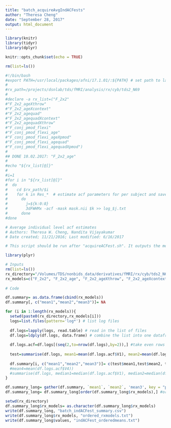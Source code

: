 ```yaml
---
title: "batch_acquireAvgIndACFests"
author: "Theresa Cheng"
date: "September 28, 2017"
output: html_document
---
```


```r
library(knitr)
library(tidyr)
library(dplyr)

knitr::opts_chunk$set(echo = TRUE)

rm(list=ls())
```

```bash
#!/bin/bash
#export PATH=/usr/local/packages/afni/17.1.01/:${PATH} # set path to latest AFNI version
#
#rx_path=/projects/dsnlab/tds/fMRI/analysis/rx/cyb/tds2_N69
#
#declare -a rx_list=("F_2x2"
#"F_2x2_ageXthrow"
#"F_2x2_ageXcontext"
#"F_2x2_agequad"
#"F_2x2_agequadXcontext"
#"F_2x2_agequadXthrow"
#"F_conj_pmod_flexi"
#"F_conj_pmod_flexi_age"
#"F_conj_pmod_flexi_ageXpmod"
#"F_conj_pmod_flexi_agequad"
#"F_conj_pmod_flexi_agequadXpmod")
#
## DONE 10.02.2017: "F_2x2_age"
#
#echo "${rx_list[@]}"
#
#i=1
#for i in "${rx_list[@]}"
#  do
#    cd $rx_path/$i
#    for k in Res_*  # estimate acf parameters for per subject and save this output to a log file
#      do
#        j=${k:0:8}
#        3dFWHMx -acf -mask mask.nii $k >> log_$j.txt
#      done
#done
```


```r

# Average individual level acf estimates
# Authors: Theresa W. Cheng, Nandita Vijayakumar
# Date created; 11/21/2016; Last modified: 6/16/2017

# This script should be run after "acquireACFest.sh". It outputs the mean and median of the individual level acf estimates from second level residuals. The decision to use the mean versus the median is up to the researcher, and might be based on the usual considerations (e.g., examining the distribution and/or presence of outliers). The first three values of either the mean or median are the input for 3dClustSim. 

library(plyr)

# Inputs
rm(list=ls())
rx_directory="/Volumes/TDS/nonbids_data/derivatives/fMRI/rx/cyb/tds2_N69/"
rx_models=c("F_2x2", "F_2x2_age", "F_2x2_ageXthrow", "F_2x2_ageXcontext", "F_2x2_agequad", "F_2x2_agequadXcontext", "F_2x2_agequadXthrow", "F_conj_pmod_flexi", "F_conj_pmod_flexi_age", "F_conj_pmod_flexi_ageXpmod", "F_conj_pmod_flexi_agequad", "F_conj_pmod_flexi_agequadXpmod")
  
# Code

df.summary= as.data.frame(cbind(rx_models))
df.summary[, c("mean1","mean2","mean3")]= NA

for (i in 1:length(rx_models)){
  setwd(paste0(rx_directory,rx_models[i]))
  logs=list.files(pattern='log*') # list log files
  
  df.logs=lapply(logs, read.table) # read in the list of files
  df.logs=ldply(df.logs, data.frame) # combine the list into one dataframe
  
  df.logs.acf=df.logs[(seq(2,to=nrow(df.logs),by=2)),] #take even rows (aka use acf values and ignore fwhm values)
  
  test=summarise(df.logs, mean1=mean(df.logs.acf$V1), mean2=mean(df.logs.acf$V2), mean3=mean(df.logs.acf$V3))
  
  df.summary[i, c("mean1","mean2","mean3")]= c(test$mean1,test$mean2, test$mean3) #summarise results: mean
  #mean4=mean(df.logs.acf$V4)) 
  #summarise(df.logs, median1=median(df.logs.acf$V1), median2=median(df.logs.acf$V2), median3=median(df.logs.acf$V3), mean4=median(df.logs.acf$V4)) #summarise results: median
}

df.summary_long= gather(df.summary, `mean1`, `mean2`, 'mean3', key = "position", value = "values")
df.summary_long= df.summary_long[order(df.summary_long$rx_models),] #order by models

setwd(rx_directory)
df.summary_long$rx_models= as.character(df.summary_long$rx_models)
write(df.summary_long, "batch_indACFest_summary.csv")
write(df.summary_long$rx_models, "ordered_rxmodels.txt")
write(df.summary_long$values, "indACFest_orderedmeans.txt")

```